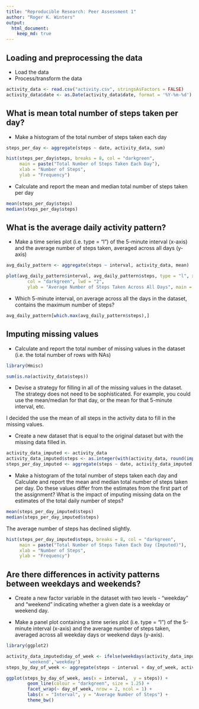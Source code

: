 ```yaml
---
title: "Reproducible Research: Peer Assessment 1"
author: "Roger K. Winters"
output: 
  html_document:
    keep_md: true
---
```



## Loading and preprocessing the data

- Load the data
- Process/transform the data

```r
activity_data <- read.csv("activity.csv", stringsAsFactors = FALSE)
activity_data$date <- as.Date(activity_data$date, format = '%Y-%m-%d')
```

## What is mean total number of steps taken per day?

- Make a histogram of the total number of steps taken each day

```r
steps_per_day <- aggregate(steps ~ date, activity_data, sum)

hist(steps_per_day$steps, breaks = 8, col = "darkgreen",
     main = paste("Total Number of Steps Taken Each Day"), 
     xlab = "Number of Steps", 
     ylab = "Frequency")
```

- Calculate and report the mean and median total number of steps taken per day

```r
mean(steps_per_day$steps)
median(steps_per_day$steps)
```

## What is the average daily activity pattern?

- Make a time series plot (i.e. type = "l") of the 5-minute interval (x-axis) and the average number of steps taken, averaged across all days (y-axis)

```r
avg_daily_pattern <- aggregate(steps ~ interval, activity_data, mean)

plot(avg_daily_pattern$interval, avg_daily_pattern$steps, type = "l", xlab = "5-min Intervals",
        col = "darkgreen", lwd = "2",
        ylab = "Average Number of Steps Taken Across All Days", main = "Average Daily Activity Pattern")
```

- Which 5-minute interval, on average across all the days in the dataset, contains the maximum number of steps?

```r
avg_daily_pattern[which.max(avg_daily_pattern$steps),]
```

## Imputing missing values

- Calculate and report the total number of missing values in the dataset (i.e. the total number of rows with NAs)

```r
library(Hmisc)

sum(is.na(activity_data$steps))
```

- Devise a strategy for filling in all of the missing values in the dataset. The strategy does not need to be sophisticated. For example, you could use the mean/median for that day, or the mean for that 5-minute interval, etc.

I decided the use the mean of all steps in the activity data to fill in the missing values.

- Create a new dataset that is equal to the original dataset but with the missing data filled in.

```r
activity_data_imputed <- activity_data
activity_data_imputed$steps <- as.integer(with(activity_data, round(impute(steps, mean))))
steps_per_day_imputed <- aggregate(steps ~ date, activity_data_imputed, sum)
```

- Make a histogram of the total number of steps taken each day and Calculate and report the mean and median total number of steps taken per day. Do these values differ from the estimates from the first part of the assignment? What is the impact of imputing missing data on the estimates of the total daily number of steps?

```r
mean(steps_per_day_imputed$steps)
median(steps_per_day_imputed$steps)
```

The average number of steps has declined slightly.

```r
hist(steps_per_day_imputed$steps, breaks = 8, col = "darkgreen",
     main = paste("Total Number of Steps Taken Each Day (Imputed)"), 
     xlab = "Number of Steps", 
     ylab = "Frequency")
```

## Are there differences in activity patterns between weekdays and weekends?

- Create a new factor variable in the dataset with two levels - "weekday" and "weekend" indicating whether a given date is a weekday or weekend day.

- Make a panel plot containing a time series plot (i.e. type = "l") of the 5-minute interval (x-axis) and the average number of steps taken, averaged across all weekday days or weekend days (y-axis).

```r
library(ggplot2)

activity_data_imputed$day_of_week <- ifelse(weekdays(activity_data_imputed$date) %in% c("Saturday", "Sunday"),
        'weekend','weekday')
steps_by_day_of_week <- aggregate(steps ~ interval + day_of_week, activity_data_imputed, mean)

ggplot(steps_by_day_of_week, aes(x = interval,  y = steps)) + 
        geom_line(colour = "darkgreen", size = 1.25) + 
        facet_wrap(~ day_of_week, nrow = 2, ncol = 1) +
        labs(x = "Interval", y = "Average Number of Steps") +
        theme_bw()

```
